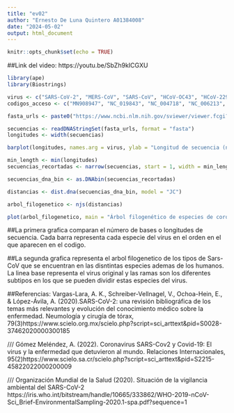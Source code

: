 ```yaml
---
title: "ev02"
author: "Ernesto De Luna Quintero A01384008"
date: "2024-05-02"
output: html_document
---
```


```r
knitr::opts_chunk$set(echo = TRUE)
```

##Link del video: https://youtu.be/SbZh9kICGXU

```r
library(ape) 
library(Biostrings) 

virus <- c("SARS-CoV-2", "MERS-CoV", "SARS-CoV", "HCoV-OC43", "HCoV-229E", "HCoV-NL63", "HCoV-HKU1", "RaTG13", "BtKY72", "WIV1", "PDCoV", "HCoV-HKU9", "HCoV-EMC", "HKU4-1", "HKU5-1", "HKU8-1", "HCoV-229E-related", "HCoV-NL63-related", "HCoV-OC43-related", "HKU1-related")
codigos_acceso <- c("MN908947", "NC_019843", "NC_004718", "NC_006213", "NC_002645", "NC_005831", "NC_006577", "MN996532", "MK211376", "MG772934", "KT446369", "EF065505", "JX869059", "FJ376622", "FJ376624", "NC_006577", "EF065505", "EF065505", "EF065505", "EF065505")

fasta_urls <- paste0("https://www.ncbi.nlm.nih.gov/sviewer/viewer.fcgi?id=", codigos_acceso, "&db=nuccore&report=fasta")

secuencias <- readDNAStringSet(fasta_urls, format = "fasta")
longitudes <- width(secuencias)

barplot(longitudes, names.arg = virus, ylab = "Longitud de secuencia (número de bases)", xlab = "Virus", col = "skyblue")

min_length <- min(longitudes)
secuencias_recortadas <- narrow(secuencias, start = 1, width = min_length)

secuencias_dna_bin <- as.DNAbin(secuencias_recortadas)

distancias <- dist.dna(secuencias_dna_bin, model = "JC")

arbol_filogenetico <- njs(distancias)

plot(arbol_filogenetico, main = "Árbol filogenético de especies de coronavirus", cex = 0.8, ignore.branch.length = TRUE)

```

##La primera grafica comparan el número de bases o longitudes de secuencia. Cada barra representa cada especie del virus en el orden en el que aparecen en el codigo.

##La segunda grafica representa el arbol filogenetico de los tipos de Sars-CoV que se encuentran en las disntintas especies ademas de los humanos. La linea base representa el virus original y las ramas son los diferentes subtipos en los que se pueden dividir estas especies del virus.

##Referencias: Vargas-Lara, A. K., Schreiber-Vellnagel, V., Ochoa-Hein, E., & López-Ávila, A. (2020).SARS-CoV-2: una revisión bibliográfica de los temas más relevantes y evolución del conocimiento médico sobre la enfermedad. Neumología y cirugía de tórax, 79(3)https://www.scielo.org.mx/scielo.php?script=sci_arttext&pid=S0028-37462020000300185      

///  Gómez Meléndez, A. (2022). Coronavirus SARS-Cov2 y Covid-19: El virus y la enfermedad que detuvieron al mundo. Relaciones Internacionales, 95(2)https://www.scielo.sa.cr/scielo.php?script=sci_arttext&pid=S2215-45822022000200009     

///    Organización Mundial de la Salud (2020). Situación de la vigilancia ambiental del SARS-CoV-2 https://iris.who.int/bitstream/handle/10665/333862/WHO-2019-nCoV-Sci_Brief-EnvironmentalSampling-2020.1-spa.pdf?sequence=1
